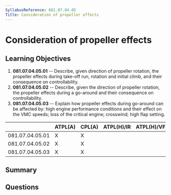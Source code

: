 ```yaml
---
SyllabusReference: 081.07.04.05
Title: Consideration of propeller effects
---
```


# Consideration of propeller effects

## Learning Objectives

1. **081.07.04.05.01** -- Describe, given direction of propeller rotation, the
   propeller effects during take-off run, rotation and initial climb, and their
   consequence on controllability.
2. **081.07.04.05.02** -- Describe, given the direction of propeller rotation, the
   propeller effects during a go-around and their consequence on
   controllability.
3. **081.07.04.05.03** -- Explain how propeller effects during go-around can be
   affected by: high engine performance conditions and their effect on the VMC
   speeds; loss of the critical engine; crosswind; high flap setting.

|                 | ATPL(A) | CPL(A) | ATPL(H)/IR | ATPL(H)/VFR | CPL(H) | IR  | CBIR(A) |
| --------------- | ------- | ------ | ---------- | ----------- | ------ | --- | ------- |
| 081.07.04.05.01 | X       | X      |            |             |        |     |         |
| 081.07.04.05.02 | X       | X      |            |             |        |     |         |
| 081.07.04.05.03 | X       | X      |            |             |        |     |         |

## Summary

## Questions
